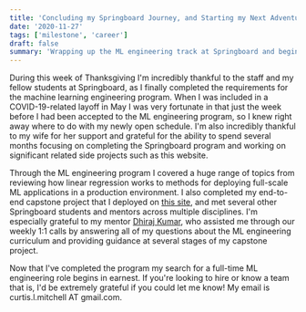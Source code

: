```yaml
---
title: 'Concluding my Springboard Journey, and Starting my Next Adventure'
date: '2020-11-27'
tags: ['milestone', 'career']
draft: false
summary: 'Wrapping up the ML engineering track at Springboard and beginning my job hunt'
---
```


During this week of Thanksgiving I'm incredibly thankful to the staff and my fellow students at Springboard, as I finally completed the requirements for the machine learning engineering program. When I was included in a COVID-19-related layoff in May I was very fortunate in that just the week before I had been accepted to the ML engineering program, so I knew right away where to do with my newly open schedule. I'm also incredibly thankful to my wife for her support and grateful for the ability to spend several months focusing on completing the Springboard program and working on significant related side projects such as this website.

Through the ML engineering program I covered a huge range of topics from reviewing how linear regression works to methods for deploying full-scale ML applications in a production environment. I also completed my end-to-end capstone project that I deployed on [this site](/blog/jp-en-translator-walkthrough), and met several other Springboard students and mentors across multiple disciplines. I'm especially grateful to my mentor [Dhiraj Kumar](https://dhirajkumarblog.medium.com/), who assisted me through our weekly 1:1 calls by answering all of my questions about the ML engineering curriculum and providing guidance at several stages of my capstone project.

Now that I've completed the program my search for a full-time ML engineering role begins in earnest. If you're looking to hire or know a team that is, I'd be extremely grateful if you could let me know! My email is curtis.l.mitchell AT gmail.com.
